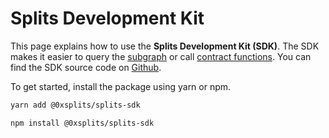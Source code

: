 # Splits Development Kit

This page explains how to use the **Splits Development Kit (SDK)**. The SDK
makes it easier to query the [subgraph](/appendices/subgraph) or call
[contract functions](/smartcontracts/SplitMain). You can find the SDK source
code on [Github](https://github.com/0xSplits/splits-sdk).

To get started, install the package using yarn or npm.

```bash
yarn add @0xsplits/splits-sdk
```

```bash
npm install @0xsplits/splits-sdk
```
